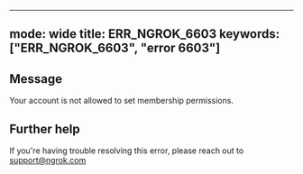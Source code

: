 
---
mode: wide
title: ERR_NGROK_6603
keywords: ["ERR_NGROK_6603", "error 6603"]
---

## Message
Your account is not allowed to set membership permissions.




## Further help
If you're having trouble resolving this error, please reach out to [support@ngrok.com](mailto:support@ngrok.com?subject=Help%20with%20ERR_NGROK_6603)

